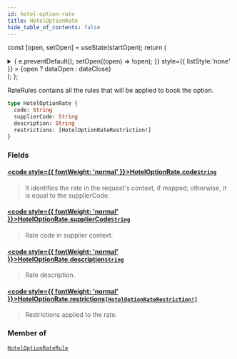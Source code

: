 ```yaml
---
id: hotel-option-rate
title: HotelOptionRate
hide_table_of_contents: false
---
```






const [open, setOpen] = useState(startOpen);
return (
<details {...(open ? { open: true } : {})} className="details" style={{ border:'none', boxShadow:'none', background:'var(--ifm-background-color)' }}>
<summary
onClick={(e) => {
e.preventDefault();
setOpen((open) => !open);
}}
style={{ listStyle:'none' }} >
{open ? dataOpen : dataClose}
</summary>
{open && children}
</details>
);
};

RateRules contains all the rules that will be applied to book the option.

```graphql
type HotelOptionRate {
  code: String
  supplierCode: String
  description: String
  restrictions: [HotelOptionRateRestriction!]
}
```

### Fields

#### [<code style={{ fontWeight: 'normal' }}>HotelOptionRate.<b>code</b></code>](#)<Bullet />[`String`](/api/scalars/string) <Badge class="badge badge--secondary" text="scalar"/>

> It identifies the rate in the request's context, if mapped; otherwise, it is equal to the supplierCode.

#### [<code style={{ fontWeight: 'normal' }}>HotelOptionRate.<b>supplierCode</b></code>](#)<Bullet />[`String`](/api/scalars/string) <Badge class="badge badge--secondary" text="scalar"/>

> Rate code in supplier context.

#### [<code style={{ fontWeight: 'normal' }}>HotelOptionRate.<b>description</b></code>](#)<Bullet />[`String`](/api/scalars/string) <Badge class="badge badge--secondary" text="scalar"/>

> Rate description.

#### [<code style={{ fontWeight: 'normal' }}>HotelOptionRate.<b>restrictions</b></code>](#)<Bullet />[`[HotelOptionRateRestriction!]`](/api/objects/hotel-option-rate-restriction) <Badge class="badge badge--secondary" text="list"/> <Badge class="badge badge--secondary" text="object"/>

> Restrictions applied to the rate.

### Member of

[`HotelOptionRateRule`](/api/objects/hotel-option-rate-rule) <Badge class="badge badge--secondary" text="object"/>
